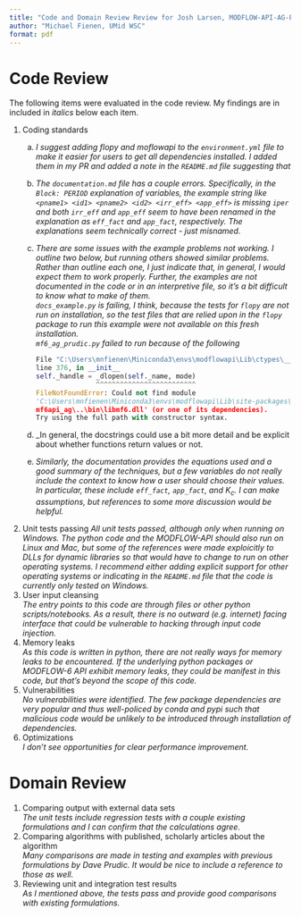 ```yaml
---
title: "Code and Domain Review Review for Josh Larsen, MODFLOW-API-AG-Package"
author: "Michael Fienen, UMid WSC"
format: pdf
---
```

# Code Review
The following items were evaluated in the code review. My findings are in included in _italics_ below each item.

1. Coding standards  
    a. _I suggest adding flopy and moflowapi to the `environment.yml` file to make it easier for users to get all dependencies installed. I added them in my PR and added a note in the `README.md` file suggesting that_
    b. _The `documentation.md` file has a couple errors. Specifically, in the `Block: PERIOD` explanation of variables, the example string like  
    `<pname1> <id1> <pname2> <id2> <irr_eff> <app_eff>` is missing `iper` and both `irr_eff` and `app_eff` seem to have been renamed in the explanation as `eff_fact` and `app_fact`, respectively. The explanations seem technically correct - just misnamed._
    c. _There are some issues with the example problems not working. I outline two below, but running others showed similar problems. Rather than outline each one, I just indicate that, in general, I would expect them to work properly. Further, the examples are not documented in the code or in an interpretive file, so it's a bit difficult to know what to make of them._  
    _`docs_example.py` is failing, I think, because the tests for `flopy` are not run on installation, so the test files that are relied upon in the `flopy` package to run this example were not available on this fresh installation._  
    _`mf6_ag_prudic.py` failed to run because of the following_  

        ```python
        File "C:\Users\mnfienen\Miniconda3\envs\modflowapi\Lib\ctypes\__init__.py",  
        line 376, in __init__   
        self._handle = _dlopen(self._name, mode)  
                       ^^^^^^^^^^^^^^^^^^^^^^^^^  
        FileNotFoundError: Could not find module  
        'C:\Users\mnfienen\Miniconda3\envs\modflowapi\Lib\site-packages\  
        mf6api_ag\..\bin\libmf6.dll' (or one of its dependencies).  
        Try using the full path with constructor syntax.  
        ```  
    d. _In general, the docstrings could use a bit more detail and be explicit about whether functions return values or not.  
    e. _Similarly, the documentation provides the equations used and a good summary of the techniques, but a few variables do not really include the context to know how a user should choose their values. In particular, these include `eff_fact`, `app_fact`, and $K_c$. I can make assumptions, but references to some more discussion would be helpful._

2. Unit tests passing
_All unit tests passed, although only when running on Windows. The python code and the MODFLOW-API should also run on Linux and Mac, but some of the references were made exploicitly to DLLs for dynamic libraries so that would have to change to run on other operating systems. I recommend either adding explicit support for other operating systems or indicating in the `README.md` file that the code is currently only tested on Windows._
3. User input cleansing  
_The entry points to this code are through files or other python scripts/notebooks. As a result, there is no outward (e.g. internet) facing interface that could be vulnerable to hacking through input code injection._
4. Memory leaks  
_As this code is written in python, there are not really ways for memory leaks to be encountered. If the underlying python packages or MODFLOW-6 API exhibit memory leaks, they could be manifest in this code, but that's beyond the scope of this code._
5. Vulnerabilities  
_No vulnerabilities were identified. The few package dependencies are very popular and thus well-policed by conda and pypi such that malicious code would be unlikely to be introduced through installation of dependencies._
6. Optimizations  
_I don't see opportunities for clear performance improvement._

# Domain Review
1. Comparing output with external data sets  
_The unit tests include regression tests with a couple existing formulations and I can confirm that the calculations agree._  
2. Comparing algorithms with published, scholarly articles about the algorithm  
_Many comparisons are made in testing and examples with previous formulations by Dave Prudic. It would be nice to include a reference to those as well._
3. Reviewing unit and integration test results  
_As I mentioned above, the tests pass and provide good comparisons with existing formulations._